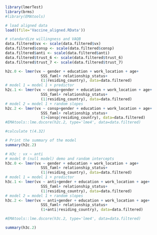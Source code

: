 ```r
library(lmerTest)
library(brms)
#library(EMAtools)

# load aligned data
load((file='Vaccine_aligned.RData'))

# standardize willingness and VAQB
data.filtered$vx <- scale(data.filtered$vx)
data.filtered$consp <- scale(data.filtered$consp)
data.filtered$anti <- scale(data.filtered$anti)
data.filtered$trust_6 <- scale(data.filtered$trust_6)
data.filtered$trust_7 <- scale(data.filtered$trust_7)
```


```r
h2c.0 <- lmer(vx ~ gender + education + work_location + age+
                SSS_faml+ relationship_status+
                (1|residing_country), data=data.filtered)
# model 1 = model 1 + predictor
h2c.1 <- lmer(vx ~ consp+gender + education + work_location + age+
                SSS_faml+ relationship_status+
                (1|residing_country), data=data.filtered)
# model 2 = model 1 + random slopes
h2c.2 <- lmer(vx ~ consp+gender + education + work_location + age+
                SSS_faml+ relationship_status+
                (1+consp|residing_country), data=data.filtered)
#EMAtools::lme.dscore(h2c.2, type='lme4', data=data.filtered)

#calculate t(4.32)

# Print the summary of the model
summary(h2c.2)
```


```r
# H3c : vx ~ anti
# model 0 (null model) demo and random intercepts
h3c.0 <- lmer(vx ~ gender + education + work_location + age+
                SSS_faml+ relationship_status+
                (1|residing_country), data=data.filtered)
# model 1 = model 1 + predictor
h3c.1 <- lmer(vx ~ anti+gender + education + work_location + age+
                SSS_faml+ relationship_status+
                (1|residing_country), data=data.filtered)
# model 2 = model 1 + random slopes
h3c.2 <- lmer(vx ~ anti+gender + education + work_location + age+
                SSS_faml+ relationship_status+
                (1+anti|residing_country), data=data.filtered)

#EMAtools::lme.dscore(h3c.2, type='lme4', data=data.filtered) 

summary(h3c.2)
```

